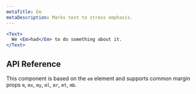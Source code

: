 ```yaml
---
metaTitle: Em
metaDescription: Marks text to stress emphasis.
---
```


```jsx live=true
<Text>
  We <Em>had</Em> to do something about it.
</Text>
```

## API Reference

This component is based on the `em` element and supports common margin props `m`, `mx`, `my`, `ml`, `mr`, `mt`, `mb`.
